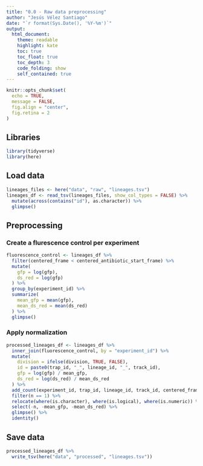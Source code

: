 ```yaml
---
title: "0.0 - Raw data preprocessing"
author: "Jesús Vélez Santiago"
date: "`r format(Sys.Date(), '%Y-%m')`"
output: 
  html_document:
    theme: readable
    highlight: kate
    toc: true
    toc_float: true
    toc_depth: 3
    code_folding: show
    self_contained: true
---
```


```r
knitr::opts_chunk$set(
  echo = TRUE,
  message = FALSE,
  fig.align = "center",
  fig.retina = 2
)
```

## Libraries

```r
library(tidyverse)
library(here)
```

## Load data

```r
lineages_files <- here("data", "raw", "lineages.tsv")
lineages_df <- read_tsv(lineages_files, show_col_types = FALSE) %>%
  mutate(across(contains("id"), as.character)) %>% 
  glimpse()
```

## Preprocessing

### Create a flurescence control per experiment

```r
fluorescence_control <- lineages_df %>% 
  filter(centered_frame < centered_antibiotic_start_frame) %>% 
  mutate(
    gfp = log(gfp),
    ds_red = log(gfp)
  ) %>%
  group_by(experiment_id) %>% 
  summarize(
    mean_gfp = mean(gfp),
    mean_ds_red = mean(ds_red)
  ) %>% 
  glimpse()
```

### Apply normalization

```r
processed_lineages_df <- lineages_df %>% 
  inner_join(fluorescence_control, by = "experiment_id") %>% 
  mutate(
    division = ifelse(division, TRUE, FALSE),
    id = paste0(trap_id, "_", lineage_id, "_", track_id),
    gfp = log(gfp) / mean_gfp,
    ds_red = log(ds_red) / mean_ds_red
  ) %>% 
  add_count(experiment_id, trap_id, lineage_id, track_id, centered_frame) %>% 
  filter(n == 1) %>% 
  relocate(where(is.character), where(is.logical), where(is.numeric)) %>% 
  select(-n, -mean_gfp, -mean_ds_red) %>% 
  glimpse() %>% 
  identity()
```

## Save data

```r
processed_lineages_df %>% 
  write_tsv(here("data", "processed", "lineages.tsv"))
```
